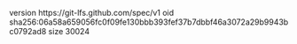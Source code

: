 version https://git-lfs.github.com/spec/v1
oid sha256:06a58a659056fc0f09fe130bbb393fef37b7dbbf46a3072a29b9943bc0792ad8
size 30024
